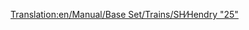 [[Translation:en/Manual/Base Set/Trains/SH∕Hendry "25"]]
{{pl/Pociągi|Image=[[File:en/Shhendry25.png]]
|Cost=£17,578 ($35.156)
|Speed=128 km/h (80 mph)
|Weight=72 t
|Power=1,250 hp (932 kW)
|Annual=£1,447 ($2.894)
|Designed=1962
|Lifespan=18
|Capacity=N/A
|Description=To pierwszy silnik wysokoprężny zdolny do ciągnięcia ciężkich ładunków. Jest słabszy niż   [[pl/Manual/Base Set/Trains/UU "37"|UU "37"]] ; niewiele lepiej niż [[pl/Manual/Base Set/Trains/Ginzu "A4"|Ginzu "A4"]] i gorszy od [[pl/Manual/Base Set/Trains/SH "8P"|SH "8P"]] . Najlepiej nadaje się do lekkich lub średnich ładunków, pełniąc rolę "wtórnego konia roboczego" <small>''(secondary workhorse)''</small> , który [[pl/Manual/Base Set/Trains/Chaney "Jubilee"|Chaney "Jubilee"]] <small>(wcześniejsze)</small> miał na początku gry. 
|Real-life=[http://en.wikipedia.org/wiki/British_Rail_Class_25 British Rail Class 25]
}}